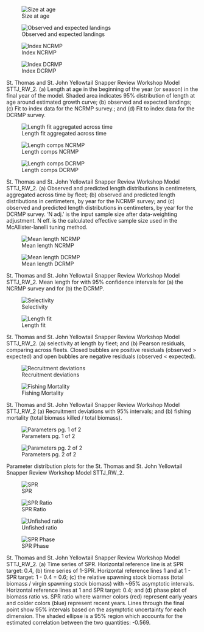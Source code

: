 ::: {#fig-STTJ_RW_2-group1 layout-ncol="2"}
![Size at age](/Scenarios/STTJ_RW_2/plots/bio1_sizeatage.png)

![Observed and expected landings](/Scenarios/STTJ_RW_2/plots/catch3_observed_and_expected_landings_(if_different).png)

![Index NCRMP](/Scenarios/STTJ_RW_2/plots/index2_cpuefit_NCRMP.png)

![Index DCRMP](/Scenarios/STTJ_RW_2/plots/index2_cpuefit_DCRMP.png)

St. Thomas and St. John Yellowtail Snapper Review Workshop Model STTJ_RW_2. (a) Length at age in the beginning of the year (or season) in the final year of the model. Shaded area indicates 95% distribution of length at age around estimated growth curve; (b) observed and expected landings; (c) Fit to index data for the NCRMP survey.; and (d) Fit to index data for the DCRMP survey.
:::

::: {#fig-STTJ_RW_2-group2 layout-ncol="2"}
![Length fit aggregated across time](/Scenarios/STTJ_RW_2/plots/comp_lenfit__aggregated_across_time.png)

![Length comps NCRMP](/Scenarios/STTJ_RW_2/plots/comp_lenfit_flt2mkt0.png)

![Length comps DCRMP](/Scenarios/STTJ_RW_2/plots/comp_lenfit_flt3mkt0.png)

St. Thomas and St. John Yellowtail Snapper Review Workshop Model STTJ_RW_2. (a) Observed and predicted length distributions in centimeters, aggregated across time by fleet; (b) observed and predicted length distributions in centimeters, by year for the NCRMP survey; and (c) observed and predicted length distributions in centimeters, by year for the DCRMP survey. 'N adj.' is the input sample size after data-weighting adjustment. N eff. is the calculated effective sample size used in the McAllister-Ianelli tuning method.
:::

::: {#fig-STTJ_RW_2-group3 layout-ncol="2"}
![Mean length NCRMP](/Scenarios/STTJ_RW_2/plots/comp_lenfit_data_weighting_TA1-8_NCRMP.png)

![Mean length DCRMP](/Scenarios/STTJ_RW_2/plots/comp_lenfit_data_weighting_TA1-8_DCRMP.png)

St. Thomas and St. John Yellowtail Snapper Review Workshop Model STTJ_RW_2. Mean length for with 95% confidence intervals for (a) the NCRMP survey and for (b) the DCRMP.
:::

::: {#fig-STTJ_RW_2-group3 layout-ncol="2"}
![Selectivity](/Scenarios/STTJ_RW_2/plots/sel01_multiple_fleets_length1.png)

![Length fit](/Scenarios/STTJ_RW_2/plots/comp_lenfit__multi-fleet_comparison.png)

St. Thomas and St. John Yellowtail Snapper Review Workshop Model STTJ_RW_2. (a) selectivity at length by fleet; and (b) Pearson residuals, comparing across fleets. Closed bubbles are positive residuals (observed \> expected) and open bubbles are negative residuals (observed \< expected).
:::

::: {#fig-STTJ_RW_2-group4 layout-ncol="2"}
![Recruitment deviations](/Scenarios/STTJ_RW_2/plots/recdevs2_withbars.png)

![Fishing Mortality](/Scenarios/STTJ_RW_2/plots/ts_summaryF.png)

St. Thomas and St. John Yellowtail Snapper Review Workshop Model STTJ_RW_2 (a) Recruitment deviations with 95% intervals; and (b) fishing mortality (total biomass killed / total biomass).
:::

::: {#fig-STTJ_RW_2-group5 layout-ncol="2"}
![Parameters pg. 1 of 2](/Scenarios/STTJ_RW_2/plots/parameter_distributions_page1.png)

![Parameters pg. 2 of 2](/Scenarios/STTJ_RW_2/plots/parameter_distributions_page2.png)

Parameter distribution plots for the St. Thomas and St. John Yellowtail Snapper Review Workshop Model STTJ_RW_2.
:::

::: {#fig-STTJ_RW_2-group6 layout-ncol="2"}
![SPR](/Scenarios/STTJ_RW_2/plots/SPR1_series.png)

![SPR Ratio](/Scenarios/STTJ_RW_2/plots/SPR3_ratiointerval.png)

![Unfished ratio](/Scenarios/STTJ_RW_2/plots/ts9_Fraction_of_unfished_spawning_biomass_with_95_asymptotic_intervals_intervals.png)

![SPR Phase](/Scenarios/STTJ_RW_2/plots/SPR4_phase.png)

St. Thomas and St. John Yellowtail Snapper Review Workshop Model STTJ_RW_2. (a) Time series of SPR. Horizontal reference line is at SPR target: 0.4, (b) time series of 1-SPR. Horizontal reference lines 1 and at 1 - SPR target: 1 - 0.4 = 0.6; (c) the relative spawning stock biomass (total biomass / virgin spawning stock biomass) with \~95% asymptotic intervals. Horizontal reference lines at 1 and SPR target: 0.4; and (d) phase plot of biomass ratio vs. SPR ratio where warmer colors (red) represent early years and colder colors (blue) represent recent years. Lines through the final point show 95% intervals based on the asymptotic uncertainty for each dimension. The shaded ellipse is a 95% region which accounts for the estimated correlation between the two quantities: -0.569.
:::

